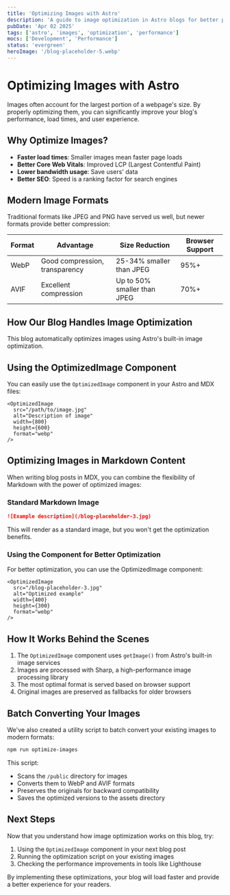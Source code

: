 ```yaml
---
title: 'Optimizing Images with Astro'
description: 'A guide to image optimization in Astro blogs for better performance'
pubDate: 'Apr 02 2025'
tags: ['astro', 'images', 'optimization', 'performance']
mocs: ['Development', 'Performance']
status: 'evergreen'
heroImage: '/blog-placeholder-5.webp'
---
```


# Optimizing Images with Astro

Images often account for the largest portion of a webpage's size. By properly optimizing them, you can significantly improve your blog's performance, load times, and user experience.

## Why Optimize Images?

- **Faster load times**: Smaller images mean faster page loads
- **Better Core Web Vitals**: Improved LCP (Largest Contentful Paint)
- **Lower bandwidth usage**: Save users' data
- **Better SEO**: Speed is a ranking factor for search engines

## Modern Image Formats

Traditional formats like JPEG and PNG have served us well, but newer formats provide better compression:

| Format | Advantage | Size Reduction | Browser Support |
|--------|-----------|---------------|----------------|
| WebP   | Good compression, transparency | 25-34% smaller than JPEG | 95%+ |
| AVIF   | Excellent compression | Up to 50% smaller than JPEG | 70%+ |

## How Our Blog Handles Image Optimization

This blog automatically optimizes images using Astro's built-in image optimization.

## Using the OptimizedImage Component

You can easily use the `OptimizedImage` component in your Astro and MDX files:

```astro
<OptimizedImage 
  src="/path/to/image.jpg"
  alt="Description of image"
  width={800}
  height={600}
  format="webp"
/>
```

## Optimizing Images in Markdown Content

When writing blog posts in MDX, you can combine the flexibility of Markdown with the power of optimized images:

### Standard Markdown Image

```md
![Example description](/blog-placeholder-3.jpg)
```

This will render as a standard image, but you won't get the optimization benefits.

### Using the Component for Better Optimization

For better optimization, you can use the OptimizedImage component:

```astro
<OptimizedImage 
  src="/blog-placeholder-3.jpg" 
  alt="Optimized example" 
  width={400} 
  height={300} 
  format="webp" 
/>
```

## How It Works Behind the Scenes

1. The `OptimizedImage` component uses `getImage()` from Astro's built-in image services
2. Images are processed with Sharp, a high-performance image processing library
3. The most optimal format is served based on browser support
4. Original images are preserved as fallbacks for older browsers

## Batch Converting Your Images

We've also created a utility script to batch convert your existing images to modern formats:

```bash
npm run optimize-images
```

This script:
- Scans the `/public` directory for images
- Converts them to WebP and AVIF formats
- Preserves the originals for backward compatibility
- Saves the optimized versions to the assets directory

## Next Steps

Now that you understand how image optimization works on this blog, try:

1. Using the `OptimizedImage` component in your next blog post
2. Running the optimization script on your existing images
3. Checking the performance improvements in tools like Lighthouse

By implementing these optimizations, your blog will load faster and provide a better experience for your readers.
